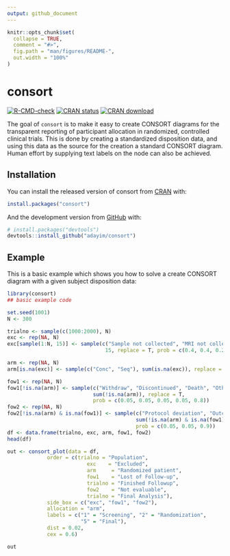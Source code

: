 ```yaml
---
output: github_document
---
```


<!-- README.md is generated from README.Rmd. Please edit that file -->

```r
knitr::opts_chunk$set(
  collapse = TRUE,
  comment = "#>",
  fig.path = "man/figures/README-",
  out.width = "100%"
)
```

# consort

<!-- badges: start -->
[![R-CMD-check](https://github.com/adayim/consort/workflows/R-CMD-check/badge.svg)](https://github.com/adayim/consort/actions)
[![CRAN status](https://www.r-pkg.org/badges/version/consort)](https://CRAN.R-project.org/package=consort)
[![CRAN download](http://cranlogs.r-pkg.org/badges/grand-total/consort)](https://cran.r-project.org/package=consort)
<!-- badges: end -->

The goal of `consort` is to make it easy to create CONSORT diagrams for the transparent reporting of participant allocation in randomized, controlled clinical trials. This is done by creating a standardized disposition data, and using this data as the source for the creation a standard CONSORT diagram. Human effort by supplying text labels on the node can also be achieved.

## Installation

You can install the released version of consort from [CRAN](https://CRAN.R-project.org) with:

``` r
install.packages("consort")
```

And the development version from [GitHub](https://github.com/) with:

``` r
# install.packages("devtools")
devtools::install_github("adayim/consort")
```
## Example

This is a basic example which shows you how to solve a create CONSORT diagram with a given subject disposition data:

```r
library(consort)
## basic example code
```

```r
set.seed(1001)
N <- 300

trialno <- sample(c(1000:2000), N)
exc <- rep(NA, N)
exc[sample(1:N, 15)] <- sample(c("Sample not collected", "MRI not collected", "Other"),
                                15, replace = T, prob = c(0.4, 0.4, 0.2))

arm <- rep(NA, N)
arm[is.na(exc)] <- sample(c("Conc", "Seq"), sum(is.na(exc)), replace = T)

fow1 <- rep(NA, N)
fow1[!is.na(arm)] <- sample(c("Withdraw", "Discontinued", "Death", "Other", NA),
                            sum(!is.na(arm)), replace = T, 
                            prob = c(0.05, 0.05, 0.05, 0.05, 0.8))
fow2 <- rep(NA, N)
fow2[!is.na(arm) & is.na(fow1)] <- sample(c("Protocol deviation", "Outcome missing", NA),
                                          sum(!is.na(arm) & is.na(fow1)), replace = T, 
                                          prob = c(0.05, 0.05, 0.9))
df <- data.frame(trialno, exc, arm, fow1, fow2)
head(df)
```


```r
out <- consort_plot(data = df,
             order = c(trialno = "Population",
                          exc    = "Excluded",
                          arm     = "Randomized patient",
                          fow1    = "Lost of Follow-up",
                          trialno = "Finished Followup",
                          fow2    = "Not evaluable",
                          trialno = "Final Analysis"),
             side_box = c("exc", "fow1", "fow2"),
             allocation = "arm",
             labels = c("1" = "Screening", "2" = "Randomization",
                        "5" = "Final"),
             dist = 0.02,
             cex = 0.6)

out
```


